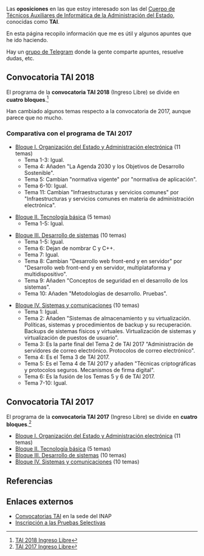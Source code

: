 {{headernoindex|1=Oposiciones}}

Las '''oposiciones''' en las que estoy interesado son las del [https://sede.inap.gob.es/tai Cuerpo de Técnicos Auxiliares de Informática de la Administración del Estado], conocidas como '''TAI'''.

En esta página recopilo información que me es útil y algunos apuntes que he ido haciendo.

Hay un [https://t.me/joinchat/GT3kCD5eL9kL2RJqlBCJ-w grupo de Telegram] donde la gente comparte apuntes, resuelve dudas, etc.

== Convocatoria TAI 2018 ==

El programa de la '''convocatoria TAI 2018''' (Ingreso Libre) se divide en '''cuatro bloques'''.<ref>[https://sede.inap.gob.es/tai-2018-ingreso-libre TAI 2018 Ingreso Libre]</ref>

Han cambiado algunos temas respecto a la convocatoria de 2017, aunque parece que no mucho.

=== Comparativa con el programa de TAI 2017 ===

* [[tai2018-bloque1|Bloque I. Organización del Estado y Administración electrónica]] (11 temas)
** Tema 1-3: Igual.
** Tema 4: Añaden "La Agenda 2030 y los Objetivos de Desarrollo Sostenible".
** Tema 5: Cambian "normativa vigente" por "normativa de aplicación".
** Tema 6-10: Igual.
** Tema 11: Cambian "Infraestructuras y servicios comunes" por "Infraestructuras y servicios comunes en materia de administración electrónica".

* [[tai2018-bloque2|Bloque II. Tecnología básica]] (5 temas)
** Tema 1-5: Igual.

* [[tai2018-bloque3|Bloque III. Desarrollo de sistemas]] (10 temas)
** Tema 1-5: Igual.
** Tema 6: Dejan de nombrar C y C++.
** Tema 7: Igual.
** Tema 8: Cambian "Desarrollo web front-end y en servidor" por "Desarrollo web front-end y en servidor, multiplataforma y multidispositivo".
** Tema 9: Añaden "Conceptos de seguridad en el desarrollo de los sistemas".
** Tema 10: Añaden "Metodologías de desarrollo. Pruebas". 

* [[tai2018-bloque4|Bloque IV. Sistemas y comunicaciones]] (10 temas)
** Tema 1: Igual.
** Tema 2: Añaden "Sistemas de almacenamiento y su virtualización. Políticas, sistemas y procedimientos de backup y su recuperación. Backups de sistemas físicos y virtuales. Virtualización de sistemas y virtualización de puestos de usuario".
** Tema 3: Es la parte final del Tema 2 de TAI 2017 "Administración de servidores de correo electrónico. Protocolos de correo electrónico".
** Tema 4: Es el Tema 3 de TAI 2017.
** Tema 5: Es el Tema 4 de TAI 2017 y añaden "Técnicas criptográficas y protocolos seguros. Mecanismos de firma digital".
** Tema 6: Es la fusión de los Temas 5 y 6 de TAI 2017.
** Tema 7-10: Igual.

== Convocatoria TAI 2017 ==

El programa de la '''convocatoria TAI 2017''' (Ingreso Libre) se divide en '''cuatro bloques'''.<ref>[https://sede.inap.gob.es/tai-2017-ingreso-libre TAI 2017 Ingreso Libre]</ref>

* [[tai2017-bloque1|Bloque I. Organización del Estado y Administración electrónica]] (11 temas)
* [[tai2017-bloque2|Bloque II. Tecnología básica]] (5 temas)
* [[tai2017-bloque3|Bloque III. Desarrollo de sistemas]] (10 temas)
* [[tai2017-bloque4|Bloque IV. Sistemas y comunicaciones]] (10 temas)

<!--
Cosas a hacer:
* Revisar exámenes anteriores y ver qué temas salen y con qué frecuencia, de los 4 bloques. Generar un temario en base al programa y profundizar en base al análisis de los exámenes.
* Usar tanto recursos web como apuntes o libros de la carrera.

otros textos:

dependencia, violencia de genero, defensor del pueblo, ens (esquema nacional de seguridad), eni (esquema nacional de interoperabilidad), las normas tecnicas de interoperabilidad, 39/2015, 40/2015, reglamento europeo de proteccion de datos

-->

== Referencias ==
{{reflist}}
{{reflist-end}}

== Enlaces externos ==

* [https://sede.inap.gob.es/tai Convocatorias TAI] en la sede del INAP
* [https://ips.redsara.es/IPSC/action/secure/buscarConvocatorias.do Inscripción a las Pruebas Selectivas]

{{oposiciones}}
{{footer}}
